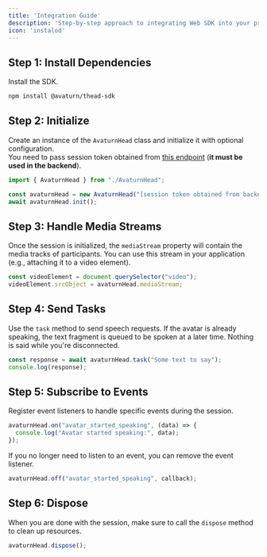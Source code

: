 ```yaml
---
title: 'Integration Guide'
description: 'Step-by-step approach to integrating Web SDK into your project'
icon: 'instalod'
---
```


## Step 1: Install Dependencies

Install the SDK.

```bash
npm install @avaturn/thead-sdk
```

## Step 2: Initialize

Create an instance of the `AvaturnHead` class and initialize it with optional configuration.  
You need to pass session token obtained from [this endpoint](ref:create_session_v1_session_create_post) (**it must be used in the backend**).

```typescript
import { AvaturnHead } from "./AvaturnHead";

const avaturnHead = new AvaturnHead("[session token obtained from backend]");
await avaturnHead.init();
```

## Step 3: Handle Media Streams

Once the session is initialized, the `mediaStream` property will contain the media tracks of participants. You can use this stream in your application (e.g., attaching it to a video element).

```typescript
const videoElement = document.querySelector("video");
videoElement.srcObject = avaturnHead.mediaStream;
```

## Step 4: Send Tasks

Use the `task` method to send speech requests. If the avatar is already speaking, the text fragment is queued to be spoken at a later time. Nothing is said while you're disconnected.

```typescript
const response = await avaturnHead.task("Some text to say");
console.log(response);
```

## Step 5: Subscribe to Events

Register event listeners to handle specific events during the session.

```typescript
avaturnHead.on("avatar_started_speaking", (data) => {
  console.log("Avatar started speaking:", data);
});
```

If you no longer need to listen to an event, you can remove the event listener.

```typescript
avaturnHead.off("avatar_started_speaking", callback);
```

## Step 6: Dispose

When you are done with the session, make sure to call the `dispose` method to clean up resources.

```typescript
avaturnHead.dispose();
```
